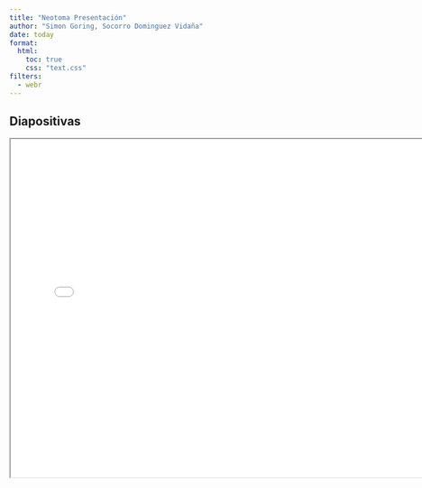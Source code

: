 ```yaml
---
title: "Neotoma Presentación"
author: "Simon Goring, Socorro Dominguez Vidaña"
date: today
format:
  html:
    toc: true
    css: "text.css"
filters:
  - webr
---
```


## Diapositivas

<iframe src="Trabajando-con-Neotoma-LAP.pdf" width="150%" height="600"></iframe>